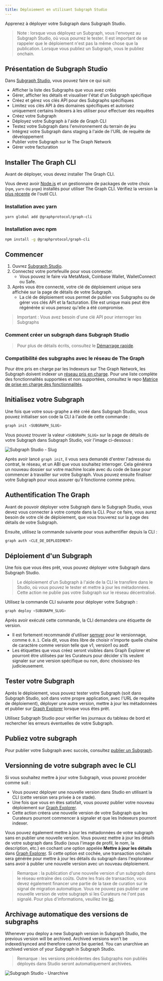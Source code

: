 ```yaml
---
title: Déploiement en utilisant Subgraph Studio
---
```


Apprenez à déployer votre Subgraph dans Subgraph Studio.

> Note : lorsque vous déployez un Subgraph, vous l'envoyez au Subgraph Studio, où vous pourrez le tester. Il est important de se rappeler que le déploiement n'est pas la même chose que la publication. Lorsque vous publiez un Subgraph, vous le publiez onchain.

## Présentation de Subgraph Studio

Dans [Subgraph Studio](https://thegraph.com/studio/), vous pouvez faire ce qui suit:

- Afficher la liste des Subgraphs que vous avez créés
- Gérer, afficher les détails et visualiser l'état d'un Subgraph spécifique
- Créez et gérez vos clés API pour des Subgraphs spécifiques
- Limitez vos clés API à des domaines spécifiques et autorisez uniquement certains Indexers à les utiliser pour effectuer des requêtes
- Créez votre Subgraph
- Déployez votre Subgraph à l'aide de Graph CLI
- Testez votre Subgraph dans l'environnement du terrain de jeu
- Intégrez votre Subgraph dans staging à l'aide de l'URL de requête de développement
- Publier votre Subgraph sur le The Graph Network
- Gérer votre facturation

## Installer The Graph CLI

Avant de déployer, vous devez installer The Graph CLI.

Vous devez avoir [Node.js](https://nodejs.org/) et un gestionnaire de packages de votre choix (`npm`, `yarn` ou `pnpm`) installés pour utiliser The Graph CLI. Vérifiez la version la [plus récente](https://github.com/graphprotocol/graph-tooling/releases?q=%40graphprotocol%2Fgraph-cli&expanded=true) de l'outil CLI.

### Installation avec yarn

```bash
yarn global add @graphprotocol/graph-cli
```

### Installation avec npm

```bash
npm install -g @graphprotocol/graph-cli
```

## Commencer

1. Ouvrez [Subgraph Studio](https://thegraph.com/studio/).
2. Connectez votre portefeuille pour vous connecter.
   - Vous pouvez le faire via MetaMask, Coinbase Wallet, WalletConnect ou Safe.
3. Après vous être connecté, votre clé de déploiement unique sera affichée sur la page de détails de votre Subgraph.
   - La clé de déploiement vous permet de publier vos Subgraphs ou de gérer vos clés API et la facturation. Elle est unique mais peut être régénérée si vous pensez qu'elle a été compromise.

> Important : Vous avez besoin d'une clé API pour interroger les Subgraphs

### Comment créer un subgraph dans Subgraph Studio

<VideoEmbed title="How to Deploy a Subgraph - A Step-By-Step Walkthrough" youtube="nGIFuC69bSA" />

> Pour plus de détails écrits, consultez le [Démarrage rapide](/subgraphs/quick-start/).

### Compatibilité des subgraphs avec le réseau de The Graph

Pour être pris en charge par les Indexeurs sur The Graph Network, les Subgraph doivent indexer un [réseau pris en charge](/supported-networks/). Pour une liste complète des fonctionnalités supportées et non supportées, consultez le repo [Matrice de prise en charge des fonctionnalités](https://github.com/graphprotocol/indexer/blob/main/docs/feature-support-matrix.md).

## Initialisez votre Subgraph

Une fois que votre sous-graphe a été créé dans Subgraph Studio, vous pouvez initialiser son code la CLI à l'aide de cette commande :

```bash
graph init <SUBGRAPH_SLUG>
```

Vous pouvez trouver la valeur `<SUBGRAPH_SLUG>` sur la page de détails de votre Subgraph dans Subgraph Studio, voir l'image ci-dessous :

![Subgraph Studio - Slug](/img/doc-subgraph-slug.png)

Après avoir lancé `graph init`, il vous sera demandé d'entrer l'adresse du contrat, le réseau, et un ABI que vous souhaitez interroger. Cela générera un nouveau dossier sur votre machine locale avec du code de base pour commencer à travailler sur votre Subgraph. Vous pouvez ensuite finaliser votre Subgraph pour vous assurer qu'il fonctionne comme prévu.

## Authentification The Graph

Avant de pouvoir déployer votre Subgraph dans le Subgraph Studio, vous devez vous connecter à votre compte dans la CLI. Pour ce faire, vous aurez besoin de votre clé de déploiement, que vous trouverez sur la page des détails de votre Subgraph.

Ensuite, utilisez la commande suivante pour vous authentifier depuis la CLI :

```bash
graph auth <CLE_DE_DEPLOIEMENT>
```

## Déploiement d'un Subgraph

Une fois que vous êtes prêt, vous pouvez déployer votre Subgraph dans Subgraph Studio.

> Le déploiement d'un Subgraph à l'aide de la CLI le transfère dans le Studio, où vous pouvez le tester et mettre à jour les métadonnées. Cette action ne publie pas votre Subgraph sur le réseau décentralisé.

Utilisez la commande CLI suivante pour déployer votre Subgraph :

```bash
graph deploy <SUBGRAPH_SLUG>
```

Après avoir exécuté cette commande, la CLI demandera une étiquette de version.

- Il est fortement recommandé d'utiliser [semver](https://semver.org/) pour le versionnage, comme `0.0.1`. Cela dit, vous êtes libre de choisir n'importe quelle chaîne de caractère comme version telle que v1, version1 ou asdf.
- Les étiquettes que vous créez seront visibles dans Graph Explorer et pourront être utilisées par les Curateurs pour décider s'ils veulent signaler sur une version spécifique ou non, donc choisissez-les judicieusement.

## Tester votre Subgraph

Après le déploiement, vous pouvez tester votre Subgraph (soit dans Subgraph Studio, soit dans votre propre application, avec l'URL de requête de déploiement), déployer une autre version, mettre à jour les métadonnées et publier sur [Graph Explorer](https://thegraph.com/explorer) lorsque vous êtes prêt.

Utilisez Subgraph Studio pour vérifier les journaux du tableau de bord et rechercher les erreurs éventuelles de votre Subgraph.

## Publiez votre subgraph

Pour publier votre Subgraph avec succès, consultez [publier un Subgraph](/subgraphs/developing/publishing/publishing-a-subgraph/).

## Versionning de votre subgraph avec le CLI

Si vous souhaitez mettre à jour votre Subgraph, vous pouvez procéder comme suit :

- Vous pouvez déployer une nouvelle version dans Studio en utilisant la CLI (cette version sera privée à ce stade).
- Une fois que vous en êtes satisfait, vous pouvez publier votre nouveau déploiement sur [Graph Explorer](https://thegraph.com/explorer).
- Cette action créera une nouvelle version de votre Subgraph que les Curateurs pourront commencer à signaler et que les Indexeurs pourront indexer.

Vous pouvez également mettre à jour les métadonnées de votre subgraph sans en publier une nouvelle version. Vous pouvez mettre à jour les détails de votre subgraph dans Studio (sous l'image de profil, le nom, la description, etc.) en cochant une option appelée **Mettre à jour les détails** dans [Graph Explorer](https://thegraph.com/explorer). Si cette option est cochée, une transaction onchain sera générée pour mettre à jour les détails du subgraph dans l'explorateur sans avoir à publier une nouvelle version avec un nouveau déploiement.

> Remarque : la publication d'une nouvelle version d'un subgraph dans le réseau entraîne des coûts. Outre les frais de transaction, vous devez également financer une partie de la taxe de curation sur le signal de migration automatique. Vous ne pouvez pas publier une nouvelle version de votre subgraph si les Curateurs ne l'ont pas signalé. Pour plus d'informations, veuillez lire [ici](/resources/roles/curating/).

## Archivage automatique des versions de subgraphs

Whenever you deploy a new Subgraph version in Subgraph Studio, the previous version will be archived. Archived versions won't be indexed/synced and therefore cannot be queried. You can unarchive an archived version of your Subgraph in Subgraph Studio.

> Remarque : les versions précédentes des Subgraphs non publiés déployés dans Studio seront automatiquement archivées.

![Subgraph Studio - Unarchive](/img/Unarchive.png)
